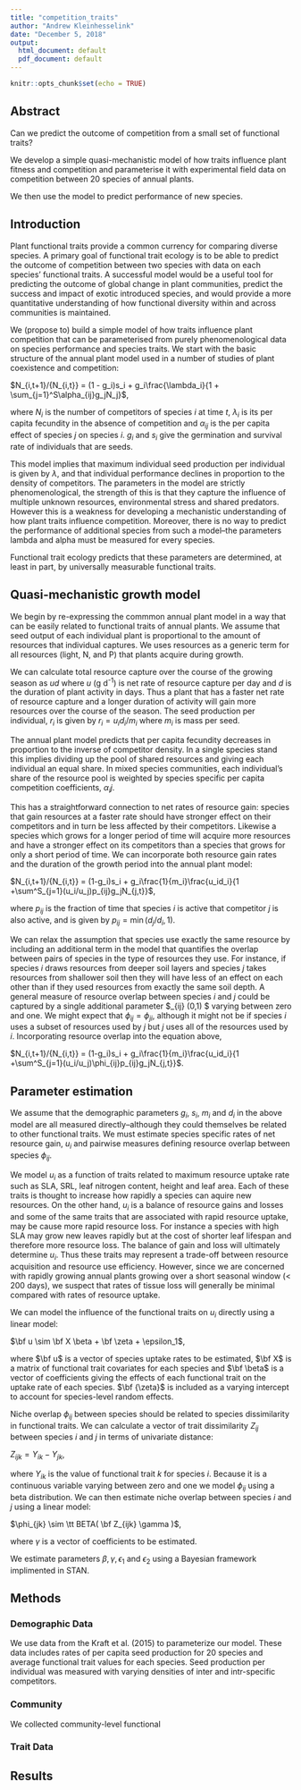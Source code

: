 ```yaml
---
title: "competition_traits"
author: "Andrew Kleinhesselink"
date: "December 5, 2018"
output:
  html_document: default
  pdf_document: default
---
```


```r
knitr::opts_chunk$set(echo = TRUE)
```

## Abstract

Can we predict the outcome of competition from a small set of functional traits? 

We develop a simple quasi-mechanistic model of how traits influence plant fitness and competition and parameterise it with experimental field data on competition between 20 species of annual plants. 

We then use the model to predict performance of new species.  


## Introduction

Plant functional traits provide a common currency for comparing diverse species.  A primary goal of functional trait ecology is to be able to predict the outcome of competition between two species with data on each species' functional traits. A successful model would be a useful tool for predicting the outcome of global change in plant communities, predict the success and impact of exotic introduced species, and would provide a more quantitative understanding of how functional diversity within and across communities is maintained.

We (propose to) build a simple model of how traits influence plant competition that can be parameterised from purely phenomenological data on species performance and species traits.  We start with the basic structure of the annual plant model used in a number of studies of plant coexistence and competition:

$N_{i,t+1}/{N_{i,t}} = (1 - g_i)s_i + g_i\frac{\lambda_i}{1 + \sum_{j=1}^S\alpha_{ij}g_jN_j}$, 

where $N_i$ is the number of competitors of species $i$ at time $t$, $\lambda_i$ is its per capita fecundity in the absence of competition and $\alpha_{ij}$ is the per capita effect of species $j$ on species $i$. $g_i$ and $s_i$ give the germination and survival rate of individuals that are seeds. 

This model implies that maximum individual seed production per individual is given by $\lambda$, and that individual performance declines in proportion to the density of competitors. The parameters in the model are strictly phenomenological, the strength of this is that they capture the influence of multiple unknown resources, environmental stress and shared predators.  However this is a weakness for developing a mechanistic understanding of how plant traits influence competition. Moreover, there is no way to predict the performance of additional species from such a model--the parameters lambda and alpha must be measured for every species.

Functional trait ecology predicts that these parameters are determined, at least in part, by universally measurable functional traits. 

## Quasi-mechanistic growth model 

We begin by re-expressing the commmon annual plant model in a way that can be easily related to functional traits of annual plants. We assume that seed output of each individual plant is proportional to the amount of resources that individual captures. We uses resources as a generic term for all resources (light, N, and P) that plants acquire during growth.  

We can calculate total resource capture over the course of the growing season as $ud$ where $u$ (g d^-1^) is net rate of resource capture per day and $d$ is the duration of plant activity in days. Thus a plant that has a faster net rate of resource capture and a longer duration of activity will gain more resources over the course of the season. The seed production per individual, $r_i$ is given by $r_i = u_id_i/m_i$ where $m_i$ is mass per seed.  

The annual plant model predicts that per capita fecundity decreases in proportion to the inverse of competitor density. In a single species stand this implies dividing up the pool of shared resources and giving each individual an equal share. In mixed species communities, each individual's share of the resource pool is weighted by species specific per capita competition coefficients, $\alpha_ij$. 

This has a straightforward connection to net rates of resource gain: species that gain resources at a faster rate should have stronger effect on their competitors and in turn be less affected by their competitors. Likewise a species which grows for a longer period of time will acquire more resources and have a stronger effect on its competitors than a species that grows for only a short period of time. We can incorporate both resource gain rates and the duration of the growth period into the annual plant model: 

$N_{i,t+1}/{N_{i,t}} = (1-g_i)s_i + g_i\frac{1}{m_i}\frac{u_id_i}{1 +\sum^S_{j=1}(u_i/u_j)p_{ij}g_jN_{j,t}}$, 

where $p_{ij}$ is the fraction of time that species $i$ is active that competitor $j$ is also active, and is given by $p_{ij} = \min( d_j/d_i, 1)$. 

We can relax the assumption that species use exactly the same resource by including an additional term in the model that quantifies the overlap between pairs of species in the type of resources they use. For instance, if species $i$ draws resources from deeper soil layers and species $j$ takes resources from shallower soil then they will have less of an effect on each other than if they used resources from exactly the same soil depth. A general measure of resource overlap between species $i$ and $j$ could be captured by a single additional parameter $\phi_{ij} \in (0,1) $ varying between zero and one. We might expect that $\phi_{ij} = \phi_{ji}$, although it might not be if species $i$ uses a subset of resources used by $j$ but $j$ uses all of the resources used by $i$. Incorporating resource overlap into the equation above, 

$N_{i,t+1}/{N_{i,t}} = (1-g_i)s_i + g_i\frac{1}{m_i}\frac{u_id_i}{1 +\sum^S_{j=1}(u_i/u_j)\phi_{ij}p_{ij}g_jN_{j,t}}$. 

## Parameter estimation 

We assume that the demographic parameters $g_i$, $s_i$, $m_i$ and $d_i$ in the above model are all measured directly--although they could themselves be related to other functional traits. We must estimate species specific rates of net resource gain, $u_i$ and pairwise measures defining resource overlap between species $\phi_{ij}$. 

We model $u_i$ as a function of traits related to maximum resource uptake rate such as SLA, SRL, leaf nitrogen content, height and leaf area. Each of these traits is thought to increase how rapidly a species can aquire new resources.  On the other hand, $u_i$ is a balance of resource gains and losses and some of the same traits that are associated with rapid resource uptake, may be cause more rapid resource loss. For instance a species with high SLA may grow new leaves rapidly but at the cost of shorter leaf lifespan and therefore more resource loss. The balance of gain and loss will ultimately determine $u_i$.  Thus these traits may represent a trade-off between resource acquisition and resource use efficiency.  However, since we are concerned with rapidly growing annual plants growing over a short seasonal window (< 200 days), we suspect that rates of tissue loss will generally be minimal compared with rates of resource uptake. 

We can model the influence of the functional traits on $u_i$ directly using a linear model: 

$\bf u \sim \bf X \beta + \bf \zeta + \epsilon_1$, 

where $\bf u$ is a vector of species uptake rates to be estimated, $\bf X$ is a matrix of functional trait covariates for each species and $\bf \beta$ is a vector of coefficients giving the effects of each functional trait on the uptake rate of each species.  $\bf {\zeta}$ is included as a varying intercept to account for species-level random effects.  

Niche overlap $\phi_{ij}$ between species should be related to species dissimilarity in functional traits.  We can calculate a vector of trait dissimilarity $Z_{ij}$ between species $i$ and $j$ in terms of univariate distance: 

$Z_{ijk} = Y_{ik} - Y_{jk}$, 

where $Y_{ik}$ is the value of functional trait $k$ for species $i$. Because it is a continuous variable varying between zero and one we model $\phi_{ij}$ using a beta distribution.  We can then estimate niche overlap between species $i$ and $j$ using a linear model: 

$\phi_{jk} \sim \tt BETA( \bf Z_{ijk} \gamma )$, 

where $\gamma$ is a vector of coefficients to be estimated. 

We estimate parameters $\beta, \gamma, \epsilon_1$ and $\epsilon_2$ using a Bayesian framework implimented in STAN. 

## Methods 

### Demographic Data 

We use data from the Kraft et al. (2015) to parameterize our model.  These data includes rates of per capita seed production for 20 species and average functional trait values for each species.  Seed production per individual was measured with varying densities of inter and intr-specific competitors. 

### Community 

We collected community-level functional 

### Trait Data 

## Results 


